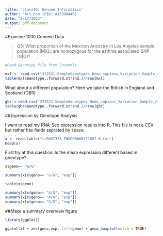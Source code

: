 ```yaml
---
title: 'class10: Genome Informatics'
author: 'Ari_Fon (PID: A15390446)'
date: "2/17/2022"
output: pdf_document
---
```


#Examine 1000 Genome Data

> Q5: What proportion of the Mexican Ancestry in Los Angeles sample population (MXL) are homozygous for the asthma associated SNP (G|G)?

```r
#Read Genotype file from Ensemble

mxl <- read.csv("373531-SampleGenotypes-Homo_sapiens_Variation_Sample_rs8067378.csv")
table(mxl$Genotype..forward.strand.)/nrow(mxl)
```

What about a different population? Here we take the British in England and Scotland (GBR)

```r
gbr <-read.csv("373522-SampleGenotypes-Homo_sapiens_Variation_Sample_rs8067378.csv")
table(gbr$Genotype..forward.strand.)/nrow(gbr)
```


##Expression by Genotype Analysis

I want to read my RNA-Seq expression results into R. This file is not a CSV but rather has fields seprated by space. 


```r
x <- read.table("rs8067378_ENSG00000172057.6.txt")
head(x)
```

First try at this question. Is the mean expression different based in gneotype?
\
```r
x$geno== "G/G"
```

```r
summary(x[x$geno== "G/G", "exp"])
```

```r
table(x$geno)
```

```r
summary(x[x$geno== "A/G", "exp"])
summary(x[x$geno== "A/A", "exp"])
summary(x[x$geno== "G/G", "exp"])
```

##Make a summary overview figure
```r
library(ggplot2)

ggplot(x) + aes(geno,exp, fill=geno) + geom_boxplot(notch = TRUE)
```


